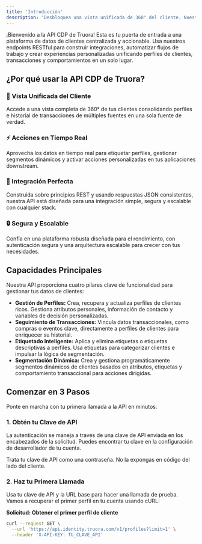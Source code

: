 ```yaml
---
title: 'Introducción'
description: 'Desbloquea una vista unificada de 360° del cliente. Nuestra API CDP proporciona las herramientas para gestionar programáticamente perfiles, segmentos y transacciones para aplicaciones potentes basadas en datos.'
---
```


¡Bienvenido a la API CDP de Truora! Esta es tu puerta de entrada a una plataforma de datos de clientes centralizada y accionable. Usa nuestros endpoints RESTful para construir integraciones, automatizar flujos de trabajo y crear experiencias personalizadas unificando perfiles de clientes, transacciones y comportamientos en un solo lugar.

## ¿Por qué usar la API CDP de Truora?

### 🎯 Vista Unificada del Cliente
Accede a una vista completa de 360° de tus clientes consolidando perfiles e historial de transacciones de múltiples fuentes en una sola fuente de verdad.

### ⚡ Acciones en Tiempo Real
Aprovecha los datos en tiempo real para etiquetar perfiles, gestionar segmentos dinámicos y activar acciones personalizadas en tus aplicaciones downstream.

### 🔗 Integración Perfecta
Construida sobre principios REST y usando respuestas JSON consistentes, nuestra API está diseñada para una integración simple, segura y escalable con cualquier stack.

### 🔒 Segura y Escalable
Confía en una plataforma robusta diseñada para el rendimiento, con autenticación segura y una arquitectura escalable para crecer con tus necesidades.

## Capacidades Principales

Nuestra API proporciona cuatro pilares clave de funcionalidad para gestionar tus datos de clientes:

- **Gestión de Perfiles:** Crea, recupera y actualiza perfiles de clientes ricos. Gestiona atributos personales, información de contacto y variables de decisión personalizadas.
- **Seguimiento de Transacciones:** Vincula datos transaccionales, como compras o eventos clave, directamente a perfiles de clientes para enriquecer su historial.
- **Etiquetado Inteligente:** Aplica y elimina etiquetas o etiquetas descriptivas a perfiles. Usa etiquetas para categorizar clientes e impulsar la lógica de segmentación.
- **Segmentación Dinámica:** Crea y gestiona programáticamente segmentos dinámicos de clientes basados en atributos, etiquetas y comportamiento transaccional para acciones dirigidas.

## Comenzar en 3 Pasos

Ponte en marcha con tu primera llamada a la API en minutos.

### 1. Obtén tu Clave de API
La autenticación se maneja a través de una clave de API enviada en los encabezados de la solicitud. Puedes encontrar tu clave en la configuración de desarrollador de tu cuenta.

<Warning>
Trata tu clave de API como una contraseña. No la expongas en código del lado del cliente.
</Warning>

### 2. Haz tu Primera Llamada
Usa tu clave de API y la URL base para hacer una llamada de prueba. Vamos a recuperar el primer perfil en tu cuenta usando cURL:

**Solicitud: Obtener el primer perfil de cliente**

```bash
curl --request GET \
  --url 'https://api.identity.truora.com/v1/profiles?limit=1' \
  --header 'X-API-KEY: TU_CLAVE_API'
```